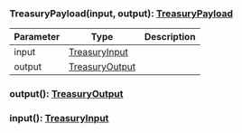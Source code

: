 ### TreasuryPayload(input, output): [TreasuryPayload](#treasurypayload)

| Parameter | Type                              | Description |
| --------- | --------------------------------- | ----------- |
| input     | [TreasuryInput](#treasuryinput)   |             |
| output    | [TreasuryOutput](#treasuryoutput) |             |

### output(): [TreasuryOutput](#treasuryoutput)

### input(): [TreasuryInput](#treasuryinput)
